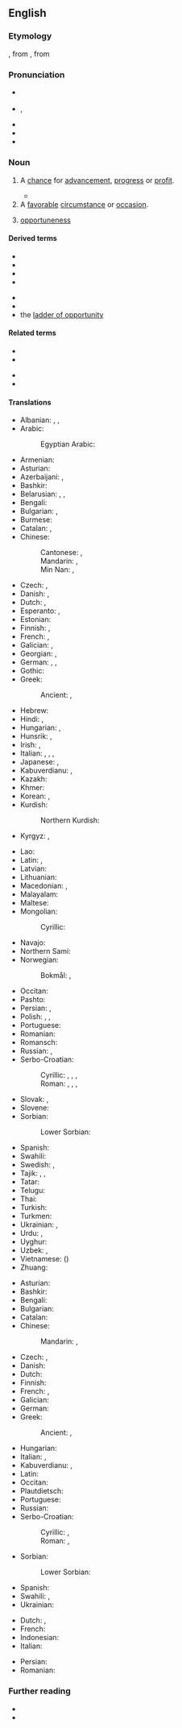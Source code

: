 ==English==
{{wikipedia}}

===Etymology===
{{root|en|ine-pro|*per- (fare)}}
{{suffix|en|opportune|ity}}, from {{etyl|frm|en}} {{m|frm|opportunité}}, from {{etyl|la|en}} {{m|la|opportunitas}}

===Pronunciation===
* {{a|RP}} {{IPA|en|/ˌɒp.əˈtjuː.nɪ.tɪ/|/ˌɒp.əˈt͡ʃuː.nɪ.ti/}}
* {{a|GA}} {{enPR|ä'pər-to͞oʹnə-tē}}, {{IPA|en|/ˌɑpɚˈtunəti/}}
* {{hyph|en|op|por|tu|ni|ty}}
* {{audio|en|en-us-opportunity.ogg|Audio (US)}}
* {{audio|en|en-GB-opportunity.ogg|Audio (UK)}}

===Noun===
{{en-noun|~}}

# A [[chance]] for [[advancement]], [[progress]] or [[profit]].
#: {{ux|en|The world is full of '''opportunities''' and it's up to me to see them and pursue them.}}
#: {{ux|en|seize the '''opportunity'''}}
#: {{ux|en|take an '''opportunity'''}}
#: {{ux|en|the '''opportunity''' came and went}}
#: {{ux|en|You'll get a second '''opportunity''' if you miss this one.}}
#* {{quote-journal
|en
|date=October 23, 2011
|author=Becky Ashton
|title=QPR 1 - 0 Chelsea
|work=BBC Sport
|url=http://news.bbc.co.uk/sport2/hi/football/eng_prem/15325522.stm
|page=
|passage=Chelsea also struggled to keep possession as QPR harried and chased at every '''opportunity''', giving their opponents no time on the ball.}}
# A [[favorable]] [[circumstance]] or [[occasion]].
#: {{ux|en|Having a holiday is a great '''opportunity''' to relax.}}
# {{lb|en|nonstandard|Euro-English}} [[opportuneness]]
#: {{ux|en|The Court questioned the '''opportunity''' of introducing these measures in such an uncertain economic climate.}}

====Derived terms====
{{der-top}}
* {{l|en|business opportunity}}
* {{l|en|equal opportunity}}
* {{l|en|Land of Opportunity}}
* {{l|en|opportunity cost}}
{{der-mid}}
* {{l|en|photo opportunity}}
* {{l|en|when opportunity knocks}}
* the [[ladder of opportunity]]
{{der-bottom}}

====Related terms====
{{rel-top}}
* {{l|en|opportune}}
* {{l|en|opportunism}}
{{rel-mid}}
* {{l|en|opportunist}}
* {{l|en|opportunistic}}
{{rel-bottom}}

====Translations====
{{trans-top|chance for advancement, progress or profit}}
* Albanian: {{t+|sq|mundësi|f}}, {{t|sq|shans|m}}, {{t+|sq|nge|f}}
* Arabic: {{t|ar|فُرْصَة|f}}
*: Egyptian Arabic: {{t|arz|فرصة|f|tr=furṣa}}
* Armenian: {{t+|hy|հնարավորություն}}
* Asturian: {{t|ast|oportunidá|f}}
* Azerbaijani: {{t+|az|imkan}}, {{t+|az|fürsət}}
* Bashkir: {{t|ba|форсат}}
* Belarusian: {{t|be|магчы́масць|f}}, {{t|be|шанс|m}}, {{t|be|шанц|m}}
* Bengali: {{t+|bn|মওকা}}
* Bulgarian: {{t+|bg|възмо́жност|f}}, {{t+|bg|шанс|m}}
* Burmese: {{t+|my|အခွင့်အရေး}}
* Catalan: {{t+|ca|oportunitat|f}}, {{t+|ca|ocasió|f}}
* Chinese:
*: Cantonese: {{t|yue|機會}}, {{t|yue|机会|tr=gei1 wui6}}
*: Mandarin: {{t+|cmn|機會}}, {{t+|cmn|机会|tr=jīhuì}}
*: Min Nan: {{t+|nan|機會}}, {{t|nan|机会|tr=ki-hōe}}
* Czech: {{t+|cs|příležitost|f}}, {{t+|cs|šance|f}}
* Danish: {{t+|da|mulighed|c}}, {{t+|da|chance|c}}
* Dutch: {{t+|nl|kans|f}}, {{t+|nl|mogelijkheid|f}}
* Esperanto: {{t|eo|okazo}}, {{t|eo|oportuno}}
* Estonian: {{t|et|võimalus}}
* Finnish: {{t+|fi|tilaisuus}}, {{t+|fi|mahdollisuus}}
* French: {{t+|fr|occasion|f}}, {{t+|fr|opportunité|f}}
* Galician: {{t+|gl|oportunidade|f}}, {{t+|gl|vagar|m}}
* Georgian: {{t|ka|შესაძლებლობა}}, {{t+|ka|შანსი}}
* German: {{t+|de|Gelegenheit|f}}, {{t+|de|Chance|f}}, {{t+|de|Möglichkeit|f}}
* Gothic: {{t|got|𐌻𐌴𐍅|n}}
* Greek: {{t+|el|ευκαιρία|f}}
*: Ancient: {{t|grc|εὐκαιρία|f}}, {{t|grc|καιρός|m}}
* Hebrew: {{t+|he|הִזְדַּמְנוּת|f|tr=hizdamnut}}
* Hindi: {{t+|hi|अवसर|m}}, {{t|hi|मौक़ा|m}}
* Hungarian: {{t+|hu|alkalom}}, {{t+|hu|lehetőség}}
* Hunsrik: {{t|hrx|Gelechenheet|f}}, {{t|hrx|Gelechenheit|f}}
* Irish: {{t|ga|faill|f}}, {{t+|ga|deis|f}}
* Italian: {{t+|it|occasione|f}}, {{t+|it|opportunità|f}}, {{t+|it|possibilità|f}}, {{t+|it|chance|f}}
* Japanese: {{t+|ja|機会|tr=きかい, kikai}}, {{t+|ja|チャンス|tr=chansu}}
* Kabuverdianu: {{t|kea|txansa}}, {{t|kea|xanse}}
* Kazakh: {{t+|kk|мүмкіндік}}
* Khmer: {{t+|km|ឱកាស}}
* Korean: {{t+|ko|기회(機會)}}, {{t+|ko|찬스}}
* Kurdish:
*: Northern Kurdish: {{t+|kmr|firset}}
* Kyrgyz: {{t+|ky|мүмкүндүк}}, {{t+|ky|мүмкүнчүлүк}}
{{trans-mid}}
* Lao: {{t|lo|ໂອກາດ}}
* Latin: {{t|la|opportūnitās|f}}, {{t|la|ampla|f}}
* Latvian: {{t|lv|iespēja|f}}
* Lithuanian: {{t|lt|próga|f}}
* Macedonian: {{t|mk|можност|f}}, {{t|mk|шанса|f}}
* Malayalam: {{t+|ml|അവസരം}}
* Maltese: {{t|mt|opportunità|f}}
* Mongolian:
*: Cyrillic: {{t+|mn|боломж}}
* Navajo: {{t|nv|ashja}}
* Northern Sami: {{t|se|vejolašvuohta}}
* Norwegian:
*: Bokmål: {{t+|nb|mulighet|m|f}}, {{t+|nb|sjanse|f}}
* Occitan: {{t+|oc|oportunitat|f}}
* Pashto: {{t+|ps|فرصت|m|tr=fersát}}
* Persian: {{t+|fa|فرصت|tr=forsat}}, {{t+|fa|شانس|tr=šâns}}
* Polish: {{t+|pl|możliwość|f}}, {{t+|pl|okazja|f}}, {{t+|pl|sposobność|f}}
* Portuguese: {{t+|pt|oportunidade|f}}
* Romanian: {{t+|ro|oportunitate|f}}
* Romansch: {{t|rm|pussaivladad|f}} {{qualifier|Rumantsch Grischun}}
* Russian: {{t+|ru|возмо́жность|f}}, {{t+|ru|шанс|m}}
* Serbo-Croatian:
*: Cyrillic: {{t|sh|могу́ћно̄ст|f}}, {{t|sh|при́лика|f}}, {{t|sh|при̏года|f}}, {{t|sh|ша̏нса|f}}
*: Roman: {{t+|sh|mogúćnōst|f}}, {{t+|sh|prílika|f}}, {{t+|sh|prȉgoda|f}}, {{t+|sh|šȁnsa|f}}
* Slovak: {{t|sk|príležitosť|f}}, {{t|sk|šanca|f}}
* Slovene: {{t+|sl|priložnost|f}}
* Sorbian:
*: Lower Sorbian: {{t|dsb|góźba|f}}
* Spanish: {{t+|es|oportunidad|f}}
* Swahili: {{t+|sw|fursa}}
* Swedish: {{t+|sv|tillfälle}}, {{t+|sv|möjlighet|c}}
* Tajik: {{t|tg|фурсат}}, {{t+|tg|имконият}}, {{t|tg|имкон}}
* Tatar: {{t+|tt|форсат}}
* Telugu: {{t+|te|అవకాశం}}
* Thai: {{t+|th|โอกาส}}
* Turkish: {{t+|tr|fırsat}}
* Turkmen: {{t|tk|pursat}}
* Ukrainian: {{t|uk|можли́вість|f}}, {{t|uk|шанс|m}}
* Urdu: {{t|ur|فرصت|f|tr=fursat}}, {{t|ur|موقع|m|tr=mauqa'}}
* Uyghur: {{t|ug|پۇرسەت}}
* Uzbek: {{t+|uz|imkoniyat}}, {{t+|uz|fursat}}
* Vietnamese: {{t+|vi|cơ hội}} ({{t|vi|機會}})
* Zhuang: {{t|za|gihvei}}
{{trans-bottom}}

{{trans-top|favorable circumstance or occasion}}
* Asturian: {{t|ast|oportunidá|f}}
* Bashkir: {{t|ba|форсат}}
* Bengali: {{t+|bn|মওকা}}
* Bulgarian: {{t|bg|[[удо́бен]] [[случа́й]]|m}}
* Catalan: {{t+|ca|oportunitat|f}}
* Chinese:
*: Mandarin: {{t+|cmn|機會}}, {{t+|cmn|机会|tr=jīhuì}}
* Czech: {{t+|cs|příležitost|f}}, {{t+|cs|šance|f}}
* Danish: {{t+|da|mulighed|c}}
* Dutch: {{t+|nl|gelegenheid|f}}
* Finnish: {{t+|fi|tilaisuus}}
* French: {{t|fr|occasion favorable|f}}, {{t+|fr|opportunité|f}} {{qualifier|anglicism}}
* Galician: {{t+|gl|oportunidade|f}}
* German: {{t+|de|Gelegenheit|f}}
* Greek: {{t+|el|ευκαιρία|f}}
*: Ancient: {{t|grc|εὐκαιρία|f}}, {{t|grc|καιρός|m}}
{{trans-mid}}
* Hungarian: {{t+|hu|alkalom}}
* Italian: {{t+|it|opportunità|f}}, {{t+|it|occasione|f}}
* Kabuverdianu: {{t|kea|txansa}}, {{t|kea|xanse}}
* Latin: {{t|la|opportūnitās|f}}
* Occitan: {{t+|oc|oportunitat|f}}
* Plautdietsch: {{t|pdt|Jeläajenheit|f}}
* Portuguese: {{t+|pt|oportunidade|f}}
* Russian: {{t|ru|[[удо́бный]] [[слу́чай]]|m}}
* Serbo-Croatian:
*: Cyrillic: {{t|sh|при́лика|f}}, {{t|sh|при̏года|f}}
*: Roman: {{t+|sh|prílika|f}}, {{t+|sh|prȉgoda|f}}
* Sorbian:
*: Lower Sorbian: {{t|dsb|góźba|f}}
* Spanish: {{t+|es|oportunidad|f}}
* Swahili: {{t+|sw|fursa}}, {{t+|sw|nafasi}}
* Ukrainian: {{t|uk|наго́да|f}}
{{trans-bottom}}

{{checktrans-top}}
* Dutch: {{t+check|nl|kans|f}}, {{t+check|nl|mogelijkheid|f}}
* French: {{t+check|fr|chance|f}}
* Indonesian: {{t+check|id|sempat|alt=kesempatan}} <!-- was "[[sempat|kesempatan]]" - assumed inflected form or vocalised spelling; please verify if linking is acceptable. see [[User:Kephir/gadgets/xte#Translation_fixing]] -->
* Italian: {{t+check|it|opportunità|f}}
{{trans-mid}}
* Persian: {{t+check|fa|فرصت|tr=forsat}}
* Romanian: {{t+check|ro|oportunitate|f}}
{{trans-bottom}}

===Further reading===
* {{R:Webster 1913}}
* {{R:Century 1911}}